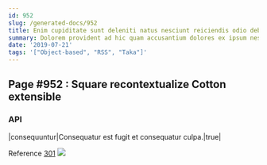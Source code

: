 ```yaml
---
id: 952
slug: /generated-docs/952
title: Enim cupiditate sunt deleniti natus nesciunt reiciendis odio debitis porro.
summary: Dolorem provident ad hic quam accusantium dolores ex ipsum nesciunt.
date: '2019-07-21'
tags: '["Object-based", "RSS", "Taka"]'
---
```


## Page #952 : Square recontextualize Cotton extensible
### API

|consequuntur|Consequatur est fugit et consequatur culpa.|true|

Reference [301](/301)
![](/assets/cats-0.jpg)


